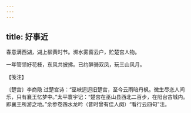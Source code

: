 ```yaml
---
---
---
```

title: 好事近
---







春意满西湖，湖上柳黄时节。濒水雾窗云户，贮楚宫人物。

一年管领好花枝，东风共披拂。已约醉骑双凤，玩三山风月。





【笺注】


〔楚宫〕李商隐 过楚宫诗：“巫峡迢迢旧楚宫，至今云雨暗丹枫。微生尽恋人间乐，只有襄王忆梦中。”太平寰宇记：“楚宫在巫山县西北二百步，在阳台古城内。即襄王所游之地。”余参卷四水龙吟（昔时曾有佳人阕）“看行云四句”注。